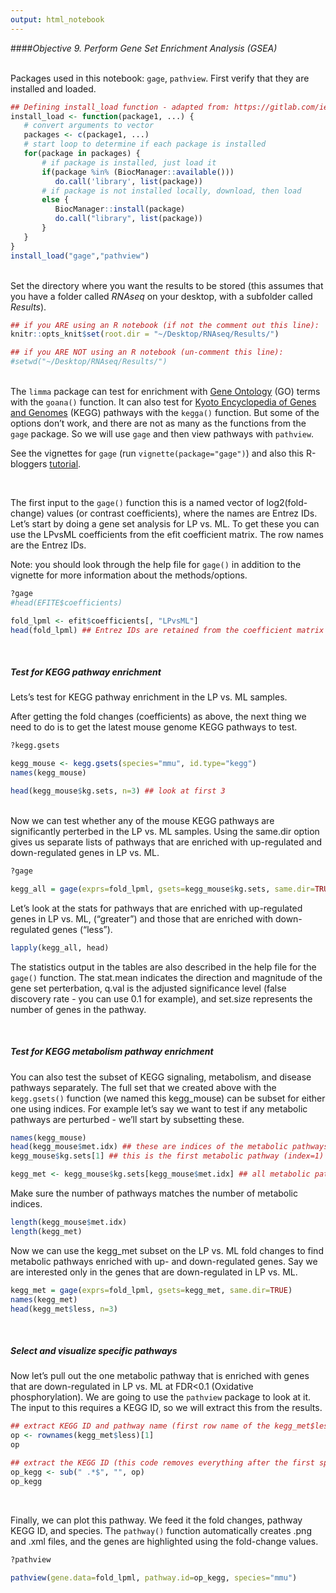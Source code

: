 ```yaml
---
output: html_notebook
---
```


####*Objective 9. Perform Gene Set Enrichment Analysis (GSEA)*

<br/>
Packages used in this notebook: `gage`, `pathview`. First verify that they are installed and loaded.
```r
## Defining install_load function - adapted from: https://gitlab.com/iembry/install.load
install_load <- function(package1, ...) {   
   # convert arguments to vector
   packages <- c(package1, ...)
   # start loop to determine if each package is installed
   for(package in packages) {
       # if package is installed, just load it
       if(package %in% (BiocManager::available()))
          do.call('library', list(package))
       # if package is not installed locally, download, then load
       else {
          BiocManager::install(package)
          do.call("library", list(package))
       }
   }    
}
install_load("gage","pathview")
```


<br/>
Set the directory where you want the results to be stored (this assumes that you have a folder called _RNAseq_ on your desktop, with a subfolder called _Results_).

```r
## if you ARE using an R notebook (if not the comment out this line):
knitr::opts_knit$set(root.dir = "~/Desktop/RNAseq/Results/") 

## if you ARE NOT using an R notebook (un-comment this line):
#setwd("~/Desktop/RNAseq/Results/") 
```


<br/>
The `limma` package can test for enrichment with [Gene Ontology](http://geneontology.org/) (GO) terms with the `goana()` function. It can also test for [Kyoto Encyclopedia of Genes and Genomes](https://www.genome.jp/kegg/) (KEGG) pathways with the `kegga()` function. But some of the options don't work, and there are not as many as the functions from the `gage` package. So we will use `gage` and then view pathways with `pathview`.    

See the vignettes for `gage` (run `vignette(package="gage")`) and also this R-bloggers [tutorial](https://www.r-bloggers.com/tutorial-rna-seq-differential-expression-pathway-analysis-with-sailfish-deseq2-gage-and-pathview/).


<br/>

The first input to the `gage()` function this is a named vector of log2(fold-change) values (or contrast coefficients), where the names are Entrez IDs. Let's start by doing a gene set analysis for LP vs. ML. To get these you can use the LPvsML coefficients from the efit coefficient matrix. The row names are the Entrez IDs.  

Note: you should look through the help file for `gage()` in addition to the vignette for more information about the methods/options.  

```r
?gage
#head(EFITE$coefficients)

fold_lpml <- efit$coefficients[, "LPvsML"]
head(fold_lpml) ## Entrez IDs are retained from the coefficient matrix
```

</br>

##### Test for KEGG pathway enrichment  

Lets's test for KEGG pathway enrichment in the LP vs. ML samples. 

After getting the fold changes (coefficients) as above, the next thing we need to do is to get the latest mouse genome KEGG pathways to test.
```r
?kegg.gsets

kegg_mouse <- kegg.gsets(species="mmu", id.type="kegg")
names(kegg_mouse)

head(kegg_mouse$kg.sets, n=3) ## look at first 3
```
<br/>
Now we can test whether any of the mouse KEGG pathways are significantly perterbed in the LP vs. ML samples. Using the same.dir option gives us separate lists of pathways that are enriched with up-regulated and down-regulated genes in LP vs. ML.

```r
?gage

kegg_all = gage(exprs=fold_lpml, gsets=kegg_mouse$kg.sets, same.dir=TRUE)
```

Let's look at the stats for pathways that are enriched with up-regulated genes in LP vs. ML, ("greater") and those that are enriched with down-regulated genes ("less").
```r
lapply(kegg_all, head)
```

The statistics output in the tables are also described in the help file for the `gage()` function. The stat.mean indicates the direction and magnitude of the gene set perterbation, q.val is the adjusted significance level (false discovery rate - you can use 0.1 for example), and set.size represents the number of genes in the pathway.  


</br>

##### Test for KEGG metabolism pathway enrichment  

You can also test the subset of KEGG signaling, metabolism, and disease pathways separately. The full set that we created above with the `kegg.gsets()` function (we named this kegg_mouse) can be subset for either one using indices. For example let's say we want to test if any metabolic pathways are perturbed - we'll start by subsetting these. 

```r
names(kegg_mouse)
head(kegg_mouse$met.idx) ## these are indices of the metabolic pathways
kegg_mouse$kg.sets[1] ## this is the first metabolic pathway (index=1)
```

```r
kegg_met <- kegg_mouse$kg.sets[kegg_mouse$met.idx] ## all metabolic pathways
```

Make sure the number of pathways matches the number of metabolic indices.
```r
length(kegg_mouse$met.idx)
length(kegg_met)
```

Now we can use the kegg_met subset on the LP vs. ML fold changes to find metabolic pathways enriched with up- and down-regulated genes. Say we are interested only in the genes that are down-regulated in LP vs. ML.

```r
kegg_met = gage(exprs=fold_lpml, gsets=kegg_met, same.dir=TRUE)
names(kegg_met) 
head(kegg_met$less, n=3)
```


</br>

##### Select and visualize specific pathways 

Now let's pull out the one metabolic pathway that is enriched with genes that are down-regulated in LP vs. ML at FDR<0.1 (Oxidative phosphorylation). We are going to use the `pathview` package to look at it. The input to this requires a KEGG ID, so we will extract this from the results.     

```r
## extract KEGG ID and pathway name (first row name of the kegg_met$less data)
op <- rownames(kegg_met$less)[1]
op

## extract the KEGG ID (this code removes everything after the first space from op)
op_kegg <- sub(" .*$", "", op)
op_kegg
```

<br/>

Finally, we can plot this pathway. We feed it the fold changes, pathway KEGG ID, and species. The `pathway()` function automatically creates .png and .xml files, and the genes are highlighted using the fold-change values.    

```r
?pathview

pathview(gene.data=fold_lpml, pathway.id=op_kegg, species="mmu")
```
